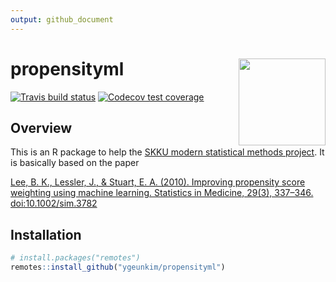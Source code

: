 ```yaml
---
output: github_document
---
```


# propensityml <a href='https://github.com/ygeunkim/propensityml'><img src='man/figures/logo.png' align="right" height="139" /></a>

[![Travis build status](https://travis-ci.com/ygeunkim/propensityml.svg?branch=master)](https://travis-ci.com/ygeunkim/propensityml)
[![Codecov test coverage](https://codecov.io/gh/ygeunkim/propensityml/branch/master/graph/badge.svg)](https://codecov.io/gh/ygeunkim/propensityml?branch=master)

## Overview

This is an R package to help the [SKKU modern statistical methods project](https://github.com/ygeunkim/psweighting-ml). It is basically based on the paper

[Lee, B. K., Lessler, J., & Stuart, E. A. (2010). Improving propensity score weighting using machine learning. Statistics in Medicine, 29(3), 337–346. doi:10.1002/sim.3782](https://onlinelibrary.wiley.com/doi/abs/10.1002/sim.3782)

## Installation

```r
# install.packages("remotes")
remotes::install_github("ygeunkim/propensityml")
```
